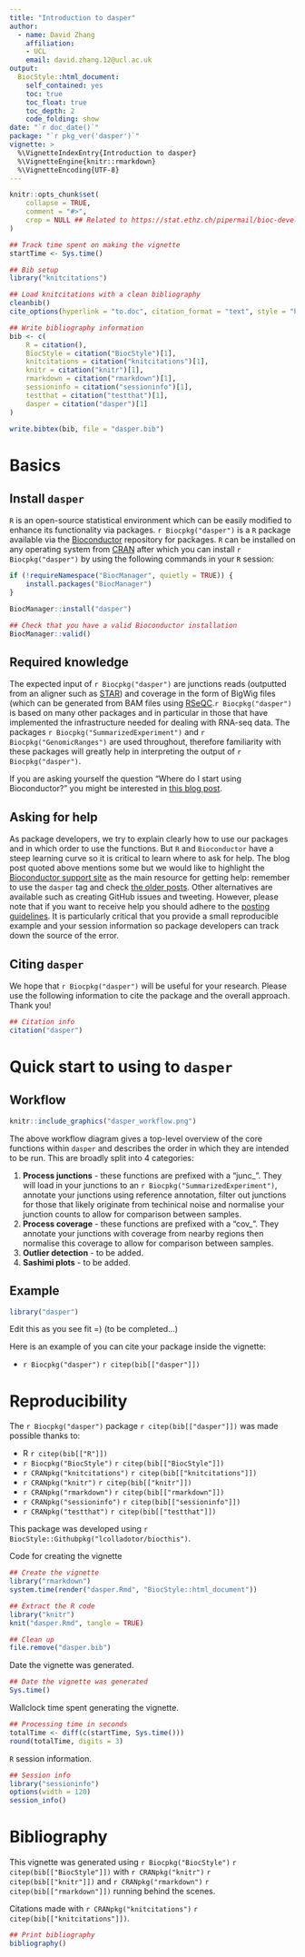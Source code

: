 ```yaml
---
title: "Introduction to dasper"
author: 
  - name: David Zhang
    affiliation:
    - UCL
    email: david.zhang.12@ucl.ac.uk
output: 
  BiocStyle::html_document:
    self_contained: yes
    toc: true
    toc_float: true
    toc_depth: 2
    code_folding: show
date: "`r doc_date()`"
package: "`r pkg_ver('dasper')`"
vignette: >
  %\VignetteIndexEntry{Introduction to dasper}
  %\VignetteEngine{knitr::rmarkdown}
  %\VignetteEncoding{UTF-8}  
---
```


```r
knitr::opts_chunk$set(
    collapse = TRUE,
    comment = "#>",
    crop = NULL ## Related to https://stat.ethz.ch/pipermail/bioc-devel/2020-April/016656.html
)
```


```r
## Track time spent on making the vignette
startTime <- Sys.time()

## Bib setup
library("knitcitations")

## Load knitcitations with a clean bibliography
cleanbib()
cite_options(hyperlink = "to.doc", citation_format = "text", style = "html")

## Write bibliography information
bib <- c(
    R = citation(),
    BiocStyle = citation("BiocStyle")[1],
    knitcitations = citation("knitcitations")[1],
    knitr = citation("knitr")[1],
    rmarkdown = citation("rmarkdown")[1],
    sessioninfo = citation("sessioninfo")[1],
    testthat = citation("testthat")[1],
    dasper = citation("dasper")[1]
)

write.bibtex(bib, file = "dasper.bib")
```

# Basics

## Install `dasper`

`R` is an open-source statistical environment which can be easily modified to enhance its functionality via packages. `r Biocpkg("dasper")` is a `R` package available via the [Bioconductor](http://bioconductor.org) repository for packages. `R` can be installed on any operating system from [CRAN](https://cran.r-project.org/) after which you can install `r Biocpkg("dasper")` by using the following commands in your `R` session:

```r
if (!requireNamespace("BiocManager", quietly = TRUE)) {
    install.packages("BiocManager")
}

BiocManager::install("dasper")

## Check that you have a valid Bioconductor installation
BiocManager::valid()
```

## Required knowledge

The expected input of `r Biocpkg("dasper")` are junctions reads (outputted from an aligner such as [STAR](https://github.com/alexdobin/STAR)) and coverage in the form of BigWig files (which can be generated from BAM files using [RSeQC](http://rseqc.sourceforge.net/#bam2wig-py).`r Biocpkg("dasper")` is based on many other packages and in particular in those that have implemented the infrastructure needed for dealing with RNA-seq data. The packages `r Biocpkg("SummarizedExperiment")` and `r Biocpkg("GenomicRanges")` are used throughout, therefore familiarity with these packages will greatly help in interpreting the output of `r Biocpkg("dasper")`. 

If you are asking yourself the question "Where do I start using Bioconductor?" you might be interested in [this blog post](http://lcolladotor.github.io/2014/10/16/startbioc/#.VkOKbq6rRuU).

## Asking for help

As package developers, we try to explain clearly how to use our packages and in which order to use the functions. But `R` and `Bioconductor` have a steep learning curve so it is critical to learn where to ask for help. The blog post quoted above mentions some but we would like to highlight the [Bioconductor support site](https://support.bioconductor.org/) as the main resource for getting help: remember to use the `dasper` tag and check [the older posts](https://support.bioconductor.org/t/dasper/). Other alternatives are available such as creating GitHub issues and tweeting. However, please note that if you want to receive help you should adhere to the [posting guidelines](http://www.bioconductor.org/help/support/posting-guide/). It is particularly critical that you provide a small reproducible example and your session information so package developers can track down the source of the error.

## Citing `dasper`

We hope that `r Biocpkg("dasper")` will be useful for your research. Please use the following information to cite the package and the overall approach. Thank you!

```r
## Citation info
citation("dasper")
```

# Quick start to using to `dasper`

## Workflow

```r
knitr::include_graphics("dasper_workflow.png")
```

The above workflow diagram gives a top-level overview of the core functions within `dasper` and describes the order in which they are intended to be run. This are broadly split into 4 categories: 

  1. **Process junctions** - these functions are prefixed with a "junc_". They will load in your junctions to an `r Biocpkg("SummarizedExperiment")`, annotate your junctions using reference annotation, filter out junctions for those that likely originate from techinical noise and normalise your junction counts to allow for comparison between samples. 
  2. **Process coverage** - these functions are prefixed with a "cov_". They annotate your junctions with coverage from nearby regions then normalise this coverage to allow for comparison between samples.
  3. **Outlier detection** - to be added. 
  4. **Sashimi plots** - to be added. 

## Example

```r
library("dasper")
```

Edit this as you see fit =) (to be completed...)

Here is an example of you can cite your package inside the vignette:

* `r Biocpkg("dasper")` `r citep(bib[["dasper"]])`

# Reproducibility

The `r Biocpkg("dasper")` package `r citep(bib[["dasper"]])` was made possible thanks to:

* R `r citep(bib[["R"]])`
* `r Biocpkg("BiocStyle")` `r citep(bib[["BiocStyle"]])`
* `r CRANpkg("knitcitations")` `r citep(bib[["knitcitations"]])`
* `r CRANpkg("knitr")` `r citep(bib[["knitr"]])`
* `r CRANpkg("rmarkdown")` `r citep(bib[["rmarkdown"]])`
* `r CRANpkg("sessioninfo")` `r citep(bib[["sessioninfo"]])`
* `r CRANpkg("testthat")` `r citep(bib[["testthat"]])`

This package was developed using `r BiocStyle::Githubpkg("lcolladotor/biocthis")`.

Code for creating the vignette

```r
## Create the vignette
library("rmarkdown")
system.time(render("dasper.Rmd", "BiocStyle::html_document"))

## Extract the R code
library("knitr")
knit("dasper.Rmd", tangle = TRUE)
```

```r
## Clean up
file.remove("dasper.bib")
```

Date the vignette was generated.

```r
## Date the vignette was generated
Sys.time()
```

Wallclock time spent generating the vignette.

```r
## Processing time in seconds
totalTime <- diff(c(startTime, Sys.time()))
round(totalTime, digits = 3)
```

`R` session information.

```r
## Session info
library("sessioninfo")
options(width = 120)
session_info()
```

# Bibliography

This vignette was generated using `r Biocpkg("BiocStyle")` `r citep(bib[["BiocStyle"]])`
with `r CRANpkg("knitr")` `r citep(bib[["knitr"]])` and `r CRANpkg("rmarkdown")` `r citep(bib[["rmarkdown"]])` running behind the scenes.

Citations made with `r CRANpkg("knitcitations")` `r citep(bib[["knitcitations"]])`.

```r
## Print bibliography
bibliography()
```
